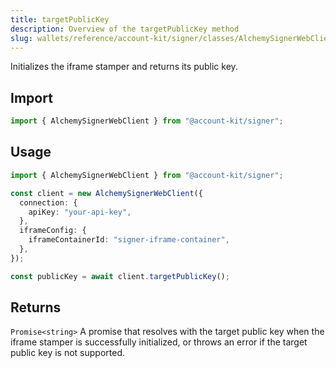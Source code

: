 ```yaml
---
title: targetPublicKey
description: Overview of the targetPublicKey method
slug: wallets/reference/account-kit/signer/classes/AlchemySignerWebClient/targetPublicKey
---
```


Initializes the iframe stamper and returns its public key.

## Import

```ts
import { AlchemySignerWebClient } from "@account-kit/signer";
```

## Usage

```ts twoslash
import { AlchemySignerWebClient } from "@account-kit/signer";

const client = new AlchemySignerWebClient({
  connection: {
    apiKey: "your-api-key",
  },
  iframeConfig: {
    iframeContainerId: "signer-iframe-container",
  },
});

const publicKey = await client.targetPublicKey();
```

## Returns

`Promise<string>`
A promise that resolves with the target public key when the iframe stamper is successfully initialized, or throws an error if the target public key is not supported.
